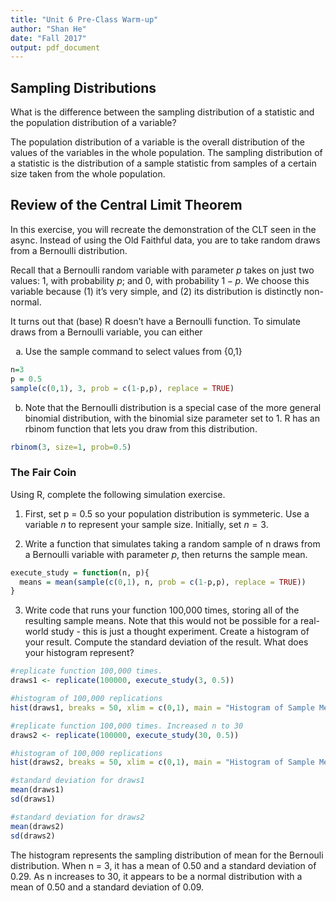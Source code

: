 ```yaml
---
title: "Unit 6 Pre-Class Warm-up"
author: "Shan He"
date: "Fall 2017"
output: pdf_document
---
```


## Sampling Distributions

What is the difference between the sampling distribution of a statistic and the population distribution of a variable?

The population distribution of a variable is the overall distribution of the values of the variables in the whole population. The sampling distribution of a statistic is the distribution of a sample statistic from samples of a certain size taken from the whole population. 


## Review of the Central Limit Theorem

In this exercise, you will recreate the demonstration of the CLT seen in the async.  Instead of using the Old Faithful data, you are to take random draws from a Bernoulli distribution.

Recall that a Bernoulli random variable with parameter $p$ takes on just two values: 1, with probability $p$; and 0, with probability $1-p$.  We choose this variable because (1) it's very simple, and (2) its distribution is distinctly non-normal. 

It turns out that (base) R doesn't have a Bernoulli function.  To simulate draws from a Bernoulli variable, you can either

a. Use the sample command to select values from {0,1}

```r
n=3
p = 0.5
sample(c(0,1), 3, prob = c(1-p,p), replace = TRUE)
```

b. Note that the Bernoulli distribution is a special case of the more general binomial distribution, with the binomial size parameter set to 1.  R has an rbinom function that lets you draw from this distribution.

```r
rbinom(3, size=1, prob=0.5)
```


### The Fair Coin

Using R, complete the following simulation exercise.

1. First, set p = 0.5 so your population distribution is symmeteric.  Use a variable $n$ to represent your sample size.  Initially, set $n=3$.

2. Write a function that simulates taking a random sample of n draws from a Bernoulli variable with parameter $p$, then returns the sample mean.

```r
execute_study = function(n, p){
  means = mean(sample(c(0,1), n, prob = c(1-p,p), replace = TRUE))
}
```


3. Write code that runs your function 100,000 times, storing all of the resulting sample means.  Note that this would not be possible for a real-world study - this is just a thought experiment.  Create a histogram of your result.  Compute the standard deviation of the result.  What does your histogram represent?

```r
#replicate function 100,000 times.
draws1 <- replicate(100000, execute_study(3, 0.5))

#histogram of 100,000 replications
hist(draws1, breaks = 50, xlim = c(0,1), main = "Histogram of Sample Means")
```

```r
#replicate function 100,000 times. Increased n to 30
draws2 <- replicate(100000, execute_study(30, 0.5))

#histogram of 100,000 replications
hist(draws2, breaks = 50, xlim = c(0,1), main = "Histogram of Sample Means")
```

```r
#standard deviation for draws1
mean(draws1)
sd(draws1)

#standard deviation for draws2
mean(draws2)
sd(draws2)
```


The histogram represents the sampling distribution of mean for the Bernouli distribution. When n = 3, it has a mean of 0.50 and a standard deviation of 0.29. As n increases to 30, it appears to be a normal distribution with a mean of 0.50 and a standard deviation of 0.09. 